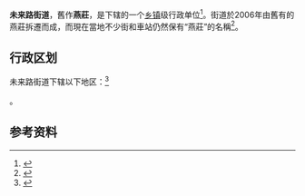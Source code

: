 {{中国乡级行政区|41/01/05/012/000}}

'''未来路街道'''，舊作'''燕莊'''，是{{PRC admin/fullname|41/01/05/012/000|3}}下辖的一个[[乡镇|乡镇]]级行政单位<ref>{{PRC admin/ref sgc|{{PRC admin/parent|41/01/05/012/000}}}}</ref>。街道於2006年由舊有的燕莊拆遷而成，而現在當地不少街和車站仍然保有“燕莊”的名稱<ref>{{cite news |url=https://3g.163.com/dy/article/H57Q7ILB05459CNK.html?referFrom=&spss=adap_dy |title=鄭州消失的都市村莊之燕莊的蝶變 |publisher=[[網易新聞|網易新聞]]轉載[[大象新聞|大象新聞]] |author=邱琦 |date=2022-04-18 |access-date=2022-06-27 |language=zh-hant}}</ref>。

== 行政区划 ==

未来路街道下辖以下地区：<ref>{{PRC admin/ref sgc|41/01/05/012/000}}</ref>

{{PRC admin/children|41/01/05/012/000}}。

== 参考资料 ==

{{reflist}}

{{行政区划小作品}}
{{PRC admin/navcat|41/01/05/012/000}}